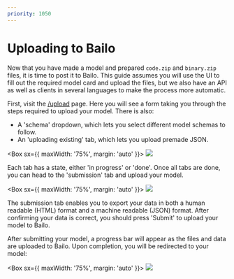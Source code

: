```yaml
---
priority: 1050
---
```




# Uploading to Bailo

Now that you have made a model and prepared `code.zip` and `binary.zip` files, it is time to post it to Bailo. This
guide assumes you will use the UI to fill out the required model card and upload the files, but we also have an API as
well as clients in several languages to make the process more automatic.

First, visit the [/upload](/upload) page. Here you will see a form taking you through the steps required to upload your
model. There is also:

- A 'schema' dropdown, which lets you select different model schemas to follow.
- An 'uploading existing' tab, which lets you upload premade JSON.

<Box sx={{ maxWidth: '75%', margin: 'auto' }}>
  <Image src={bailoUpload} />
</Box>

Each tab has a state, either 'in progress' or 'done'. Once all tabs are done, you can head to the 'submission' tab and
upload your model.

<Box sx={{ maxWidth: '75%', margin: 'auto' }}>
  <Image src={bailoUploadSubmission} />
</Box>

The submission tab enables you to export your data in both a human readable (HTML) format and a machine readable (JSON)
format. After confirming your data is correct, you should press 'Submit' to upload your model to Bailo.

After submitting your model, a progress bar will appear as the files and data are uploaded to Bailo. Upon completion,
you will be redirected to your model:

<Box sx={{ maxWidth: '75%', margin: 'auto' }}>
  <Image src={bailoModelPage} />
</Box>

